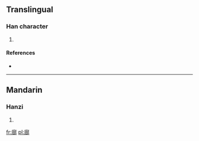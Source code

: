 ==Translingual==

===Han character===
{{Han char|rn=53|rad=广|as=11|sn=14|four=|canj=戈卜口中 (IYRL)}}

# {{defn|Han|sort=广11}}

====References====
* {{Han ref|kx=0350.141|hdz=20900.011|uh=5ECD|ud=24269}}

----

==Mandarin==

===Hanzi===
{{cmn-hanzi|pin=[[jǐn]] ([[jin3]]), [[pǒu]] ([[pou3]])|wg=chin<sup>3</sup>, p'ou<sup>3</sup>}}

# {{defn|Mandarin|sort=广11}}

[[fr:廍]]
[[pl:廍]]